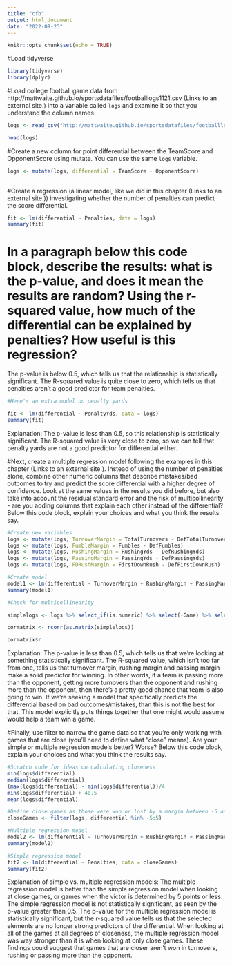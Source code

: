 ```yaml
---
title: "cfb"
output: html_document
date: "2022-09-23"
---
```


```r
knitr::opts_chunk$set(echo = TRUE)
```

#Load tidyverse
```r
library(tidyverse)
library(dplyr)

```

#Load college football game data from http://mattwaite.github.io/sportsdatafiles/footballlogs1121.csv (Links to an external site.) into a variable called `logs` and examine it so that you understand the column names.

```r
logs <- read_csv("http://mattwaite.github.io/sportsdatafiles/footballlogs1121.csv")

head(logs)
```
#Create a new column for point differential between the TeamScore and OpponentScore using mutate. You can use the same `logs` variable.
```r
logs <- mutate(logs, differential = TeamScore - OpponentScore)
 
```

#Create a regression (a linear model, like we did in this chapter (Links to an external site.)) investigating whether the number of penalties can predict the score differential.

```r
fit <- lm(differential ~ Penalties, data = logs)
summary(fit)

```
# In a paragraph below this code block, describe the results: what is the p-value, and does it mean the results are random? Using the r-squared value, how much of the differential can be explained by penalties? How useful is this regression?

The p-value is below 0.5, which tells us that the relationship is statistically significant. The R-squared value is quite close to zero, which tells us that penalties aren't a good predictor for team penalties.

```r
#Here's an extra model on penalty yards

fit <- lm(differential ~ PenaltyYds, data = logs)
summary(fit)

```
Explanation: The p-value is less than 0.5, so this relationship is statistically significant. The R-squared value is very close to zero, so we can tell that penalty yards are not a good predictor for differential either.


#Next, create a multiple regression model following the examples in this chapter (Links to an external site.). Instead of using the number of penalties alone, combine other numeric columns that describe mistakes/bad outcomes to try and predict the score differential with a higher degree of confidence. Look at the same values in the results you did before, but also take into account the residual standard error and the risk of multicollinearity - are you adding columns that explain each other instead of the differential? Below this code block, explain your choices and what you think the results say.
```r

#Create new variables
logs <- mutate(logs, TurnoverMargin = TotalTurnovers - DefTotalTurnovers)
logs <- mutate(logs, FumbleMargin = Fumbles - DefFumbles)
logs <- mutate(logs, RushingMargin = RushingYds - DefRushingYds)
logs <- mutate(logs, PassingMargin = PassingYds - DefPassingYds)
logs <- mutate(logs, FDRushMargin = FirstDownRush - DefFirstDownRush)

#Create model
model1 <- lm(differential ~ TurnoverMargin + RushingMargin + PassingMargin, data=logs)
summary(model1)
```
```r

#Check for multicollinearity

simplelogs <- logs %>% select_if(is.numeric) %>% select(-Game) %>% select(differential, TurnoverMargin, RushingMargin, PassingMargin)

cormatrix <- rcorr(as.matrix(simplelogs))

cormatrix$r

```
Explanation: The p-value is less than 0.5, which tells us that we're looking at something statistically significant. The R-squared value, which isn't too far from one, tells us that turnover margin, rushing margin and passing margin make a solid predictor for winning. In other words, if a team is passing more than the opponent, getting more turnovers than the opponent and rushing more than the opponent, then there's a pretty good chance that team is also going to win. If we're seeking a model that specifically predicts the differential based on bad outcomes/mistakes, than this is not the best for that. This model explicitly puts things together that one might would assume would help a team win a game. 

#Finally, use filter to narrow the game data so that you're only working with games that are close (you'll need to define what "close" means). Are your simple or multiple regression models better? Worse? Below this code block, explain your choices and what you think the results say.

```r
#Scratch code for ideas on calculating closeness
min(logs$differential)
median(logs$differential)
(max(logs$differential) - min(logs$differential))/4
min(logs$differential) + 40.5
mean(logs$differential)
```


```r
#Define close games as those were won or lost by a margin between -5 and 5
closeGames <- filter(logs, differential %in% -5:5)

```

```r
#Multiple regression model
model2 <- lm(differential ~ TurnoverMargin + RushingMargin + PassingMargin, data=closeGames)
summary(model2)
```


```r
#Simple regression model
fit2 <- lm(differential ~ Penalties, data = closeGames)
summary(fit2)


```
Explanation of simple vs. multiple regression models: The multiple regression model is better than the simple regression model when looking at close games, or games when the victor is determined by 5 points or less. The simple regression model is not statistically significant, as seen by the p-value greater than 0.5. The p-value for the multiple regression model is statistically significant, but the r-squared value tells us that the selected elements are no longer strong predictors of the differential. When looking at all of the games at all degrees of closeness, the multiple regression model was way stronger than it is when looking at only close games. These findings could suggest that games that are closer aren't won in turnovers, rushing or passing more than the opponent. 